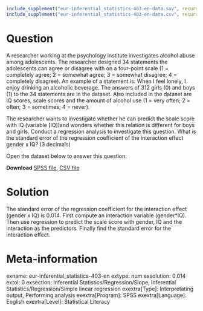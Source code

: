 ```{r, echo = FALSE, results = "hide"}
include_supplement("eur-inferential_statistics-403-en-data.sav", recursive = TRUE)
include_supplement("eur-inferential_statistics-403-en-data.csv", recursive = TRUE)
```

Question
========
A researcher working at the psychology institute investigates alcohol abuse among adolescents. The researcher designed 34 statements the adolescents can agree or disagree with on a four-point scale (1 = completely agree; 2 = somewhat agree; 3 = somewhat disagree; 4 = completely disagree). An example of a statement is: When I feel lonely, I enjoy drinking an alcoholic beverage. The answers of 312 girls (0) and boys (1) to the 34 statements are in the dataset. Also included in the dataset are IQ scores, scale scores and the amount of alcohol use (1 = very often; 2 = often; 3 = sometimes; 4 = never).

The researcher wants to investigate whether he can predict the scale score with IQ (variable [IQ])and wonders whether this relation is different for boys and girls. Conduct a regression analysis to investigate this question. What is the standard error of the regression coefficient of the interaction effect gender x IQ? (3 decimals)

Open the dataset below to answer this question:

**Download** [SPSS file](eur-inferential_statistics-403-en-data.sav), [CSV file](eur-inferential_statistics-403-en-data.csv)


Solution
========
The standard error of the regression coefficient for the interaction effect (gender x IQ) is 0.014. First compute an interaction variable (gender*IQ). Then use regression to predict the scale score with gender, IQ and the interaction as the predictors. Finally find the standard error for the interaction effect.


Meta-information
================
exname: eur-inferential_statistics-403-en
extype: num
exsolution: 0.014
extol: 0
exsection: Inferential Statistics/Regression/Slope, Inferential Statistics/Regression/Simple linear regression
exextra[Type]: Interpretating output, Performing analysis
exextra[Program]: SPSS
exextra[Language]: English
exextra[Level]: Statistical Literacy